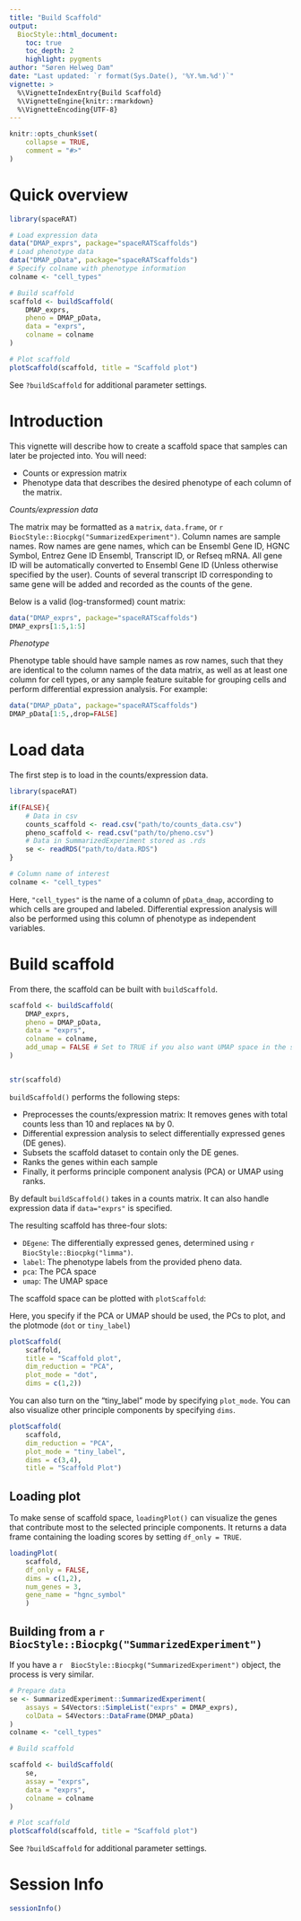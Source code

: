 ```yaml
---
title: "Build Scaffold"
output: 
  BiocStyle::html_document:
    toc: true
    toc_depth: 2
    highlight: pygments
author: "Søren Helweg Dam"
date: "Last updated: `r format(Sys.Date(), '%Y.%m.%d')`"
vignette: >
  %\VignetteIndexEntry{Build Scaffold}
  %\VignetteEngine{knitr::rmarkdown}
  %\VignetteEncoding{UTF-8}
---
```


```r
knitr::opts_chunk$set(
    collapse = TRUE,
    comment = "#>"
)
```

# Quick overview


```r
library(spaceRAT)

# Load expression data
data("DMAP_exprs", package="spaceRATScaffolds")
# Load phenotype data
data("DMAP_pData", package="spaceRATScaffolds")
# Specify colname with phenotype information
colname <- "cell_types"

# Build scaffold
scaffold <- buildScaffold(
    DMAP_exprs, 
    pheno = DMAP_pData,
    data = "exprs",
    colname = colname
)

# Plot scaffold
plotScaffold(scaffold, title = "Scaffold plot")
```

See `?buildScaffold` for additional parameter settings.


# Introduction

This vignette will describe how to create a scaffold space
that samples can later be projected into.
You will need:

- Counts or expression matrix 
- Phenotype data that describes the desired phenotype of each
column of the matrix.

*Counts/expression data*

The matrix may be formatted as a `matrix`, `data.frame`,
or `r  BiocStyle::Biocpkg("SummarizedExperiment")`.
Column names are sample names. Row names are gene names,
which can be Ensembl Gene ID, HGNC Symbol, Entrez Gene ID Ensembl,
Transcript ID, or Refseq mRNA. All gene ID will be automatically converted to
Ensembl Gene ID (Unless otherwise specified by the user).
Counts of several transcript ID corresponding to same gene
will be added and recorded as the counts of the gene.

Below is a valid (log-transformed) count matrix:
```r
data("DMAP_exprs", package="spaceRATScaffolds")
DMAP_exprs[1:5,1:5]
```


*Phenotype*

Phenotype table should have sample names as row names, such that they are
identical to the column names of the data matrix,
as well as at least one column for cell types, or any sample feature
suitable for grouping cells and perform differential expression analysis.
For example:

```r
data("DMAP_pData", package="spaceRATScaffolds")
DMAP_pData[1:5,,drop=FALSE]
```


# Load data

The first step is to load in the counts/expression data.

```r
library(spaceRAT)

if(FALSE){
    # Data in csv
    counts_scaffold <- read.csv("path/to/counts_data.csv")
    pheno_scaffold <- read.csv("path/to/pheno.csv")
    # Data in SummarizedExperiment stored as .rds
    se <- readRDS("path/to/data.RDS")
}

# Column name of interest
colname <- "cell_types"
```
Here, `"cell_types"` is the name of a column of `pData_dmap`,
according to which cells are grouped and labeled.
Differential expression analysis will also be performed using this
column of phenotype as independent variables. 

# Build scaffold

From there, the scaffold can be built with `buildScaffold`.

```r
scaffold <- buildScaffold(
    DMAP_exprs,
    pheno = DMAP_pData,
    data = "exprs",
    colname = colname,
    add_umap = FALSE # Set to TRUE if you also want UMAP space in the scaffold
)


str(scaffold)
```

`buildScaffold()` performs the following steps:

- Preprocesses the counts/expression matrix: It removes genes with total counts
less than 10 and replaces `NA` by 0.
- Differential expression analysis to select 
differentially expressed genes (DE genes).
- Subsets the scaffold dataset to contain only the DE genes.
- Ranks the genes within each sample
- Finally, it performs principle component analysis (PCA) or UMAP using ranks.

By default `buildScaffold()` takes in a counts matrix.
It can also handle expression data if `data="exprs"` is specified. 

The resulting scaffold has three-four slots:

- `DEgene`: The differentially expressed genes, determined using
`r  BiocStyle::Biocpkg("limma")`.
- `label`: The phenotype labels from the provided pheno data.
- `pca`: The PCA space
- `umap`: The UMAP space


The scaffold space can be plotted with `plotScaffold`:

Here, you specify if the PCA or UMAP should be used,
the PCs to plot, and the plotmode (`dot` or `tiny_label`)

```r
plotScaffold(
    scaffold,
    title = "Scaffold plot",
    dim_reduction = "PCA",
    plot_mode = "dot",
    dims = c(1,2))
```

You can also turn on the "tiny_label" mode by specifying `plot_mode`.
You can also visualize other principle components by specifying `dims`.  
```r
plotScaffold(
    scaffold,
    dim_reduction = "PCA",
    plot_mode = "tiny_label",
    dims = c(3,4),
    title = "Scaffold Plot")
```
## Loading plot

To make sense of scaffold space, `loadingPlot()` can visualize the genes
that contribute most to the selected principle components.
It returns a data frame containing
the loading scores by setting `df_only = TRUE`.
```r
loadingPlot(
    scaffold,
    df_only = FALSE,
    dims = c(1,2),
    num_genes = 3,
    gene_name = "hgnc_symbol"
    )
```


## Building from a `r  BiocStyle::Biocpkg("SummarizedExperiment")`

If you have a `r  BiocStyle::Biocpkg("SummarizedExperiment")` object,
the process is very similar.

```r
# Prepare data
se <- SummarizedExperiment::SummarizedExperiment(
    assays = S4Vectors::SimpleList("exprs" = DMAP_exprs),
    colData = S4Vectors::DataFrame(DMAP_pData)
)
colname <- "cell_types"

# Build scaffold

scaffold <- buildScaffold(
    se,
    assay = "exprs",
    data = "exprs",
    colname = colname
)

# Plot scaffold
plotScaffold(scaffold, title = "Scaffold plot")
```

See `?buildScaffold` for additional parameter settings.

# Session Info

```r
sessionInfo()
```
